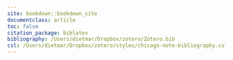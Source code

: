 ```yaml
---
site: bookdown::bookdown_site
documentclass: article
toc: false
citation_package: biblatex
bibliography: /Users/dietmar/Dropbox/zotero/Zotero.bib
csl: /Users/dietmar/Dropbox/zotero/styles/chicago-note-bibliography.csl
---
```

